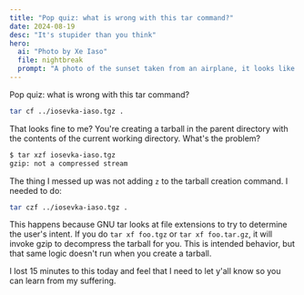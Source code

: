 ```yaml
---
title: "Pop quiz: what is wrong with this tar command?"
date: 2024-08-19
desc: "It's stupider than you think"
hero:
  ai: "Photo by Xe Iaso"
  file: nightbreak
  prompt: "A photo of the sunset taken from an airplane, it looks like night is breaking into the sky."
---
```


Pop quiz: what is wrong with this tar command?

```sh
tar cf ../iosevka-iaso.tgz .
```

<Conv name="Aoi" mood="wut">
  That looks fine to me? You're creating a tarball in the parent directory with
  the contents of the current working directory. What's the problem?
</Conv>

```sh
$ tar xzf iosevka-iaso.tgz
gzip: not a compressed stream
```

The thing I messed up was not adding `z` to the tarball creation command. I needed to do:

```sh
tar czf ../iosevka-iaso.tgz .
```

This happens because GNU tar looks at file extensions to try to determine the user's intent. If you do `tar xf foo.tgz` or `tar xf foo.tar.gz`, it will invoke gzip to decompress the tarball for you. This is intended behavior, but that same logic doesn't run when you create a tarball.

I lost 15 minutes to this today and feel that I need to let y'all know so you can learn from my suffering.
